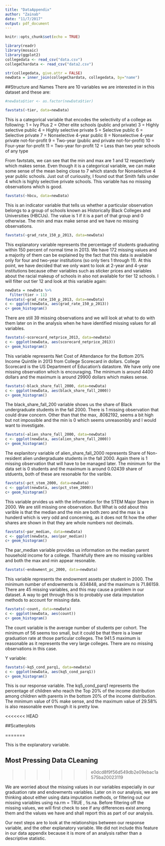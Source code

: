 ```yaml
---
title: "DataAppendix"
author: "Zainab"
date: "11/7/2017"
output: pdf_document
---
```


```r
knitr::opts_chunk$set(echo = TRUE)
```

```r
library(readr)
library(mosaic)
library(ggplot2)
collegedata <- read_csv("data.csv")
collegeChardata <- read_csv("data2.csv")
```

```r
str(collegedata, give.attr = FALSE)
newData = inner_join(collegeChardata, collegedata, by="name")
```
##Structure and Names 
There are 10 variables we are interested in in this dataset and these are:


```r
#newData$tier <- as.factor(newData$tier)

favstats(~tier, data=newData)

```

This is a categorical variable that encodes the selectivity of a college as following:
1 = Ivy Plus
2 = Other elite schools (public and private)
3 = Highly selective public
4 = Highly selective private
5 = Selective public
6 = Selective private
7 = Nonselective 4-year public
8 = Nonselective 4-year private not-for-profit
9 = Two-year (public and private not-for-profit)
10 = Four-year for-profit
11 = Two-year for-profit
12 = Less than two year schools of any type

From favtstats, we can see that the min and max are 1 and 12 respectively which makes sense. Even though it is a categorical variable, we can make some sense of the mean being close to 7 which stands for Nonselective 4 year public schools. Just out of curiousity, I found out that Smith falls under 4 which is highly selective private schools. This variable has no missing observations which is good. 

```r
favstats(~hbcu, data=newData)
```

This is an indicator variable that tells us whether a particular observation belongs to a group of schools known as Historically Black Colleges and Universities (HBCUs). The value is 1 if it is a part of that group and 0 otherwise. The min and max make sense and we have no missing observations. 

```r
favstats(~grad_rate_150_p_2013, data=newData)

```

This explanatory variable represents the percentage of students graduating within 150 percent of normal time in 2013. We have 172 missing values and a majority of them can be explained by the fact that this data is available only for four and two-year institutions (so only tiers 1 through 11). At this point, we have decided that we only want to look at 2-year and 4-year institutions because other variables such as sticker prices and variables about the racial makeup of schools in also not available for tier 12 schools. I will filter out tier 12 and look at this variable again:

```r
newData = newData %>%
  filter(tier > 11)
favstats(~grad_rate_150_p_2013, data=newData)
c <- ggplot(newData, aes(grad_rate_150_p_2013))
c+ geom_histogram()

```

There are still 39 missing observations and we will look at what to do with them later on in the analysis when he have identified missing values for all variables.


```r
favstats(~scorecard_netprice_2013, data=newData)
c <- ggplot(newData, aes(scorecard_netprice_2013))
c+ geom_histogram()
```

This variable represents Net Cost of Attendance for the Bottom 20% Income Quintile in 2013 from College Scorecard in dollars. College Scorecard is the US Department of Education's datastore. We have only one missing observation which is encouraging. The minimum is around 4400 dollars and the maximum is around 29900 dollars which makes sense.


```r
favstats(~black_share_fall_2000, data=newData)
c <- ggplot(newData, aes(black_share_fall_2000))
c+ geom_histogram()
```
The black_share_fall_200 variable shows us the share of Black undergraduate students in the fall 2000. There is 1 missing observation that could draw concern. Other than that the max, .8082192, seems a bit high but not impossible and the min is 0 which seems unreasonibly and I would want to investigate. 

```r
favstats(~alien_share_fall_2000, data=newData)
c <- ggplot(newData, aes(alien_share_fall_2000))
c+ geom_histogram()
```
The explanitory variable of alien_share_fall_2000 represents Share of Non-resident alien undergraduate students in the fall 2000. Again there is 1 missing observation that will have to be managed later. The minimum for the data set is 0 students and the maximum is around 0.02439 share of stduents, both of these are resonable for the varible.

```r
favstats(~pct_stem_2000, data=newData)
c <- ggplot(newData, aes(pct_stem_2000))
c+ geom_histogram()
```
This variable prvides us with the information for the STEM Major Share in 2000. We are still missing one observation. But What is odd about this varible is that the median and the min are both zero and the max is a hunderd which is very odd and concerning, as it does not fit how the other shares are shown in that they are whole numbers not decimals.  

```r
favstats(~par_median, data=newData)
c <- ggplot(newData, aes(par_median))
c+ geom_histogram()
```
The par_median variable provides us information on the median parent household income for a college. Thankfully there are no missing varibles and both the max and min appear resonable. 

```r
favstats(~endowment_pc_2000, data=newData)
```
This variable represents the endowment assets per student in 2000. The minimum number of endowments is .634848, and the maximum is 71.86159. There are 45 missing variables, and this may cause a problem in our  dataset. A way to get through this is to probably use data imputation methods to account for missing data. 

```r
favstats(~count, data=newData)
c <- ggplot(newData, aes(count))
c+ geom_histogram()
```
The count variable is the average number of students per cohort. The minimum of 56 seems too small, but it could be that there is a lower graduation rate at those particular colleges. The 941.5 maximum is reasonable as it represents the very large colleges. There are no missing observations in this case. 


Y variable: 
```r
favstats(~kq5_cond_parq1, data=newData)
c <- ggplot(newData, aes(kq5_cond_parq1))
c+ geom_histogram()

```
This is our response variable. The kq5_cond_parq1 represents the percentage of children who reach the Top 20% of the income distribution among children with parents in the bottom 20% of the income distribution. The minimum value of 0% make sense, and the maximum value of 29.58% is also reasonable even though it is pretty low. 

<<<<<<< HEAD

##Scatterplots 

=======



This is the explanatory variable. 

## Most Pressing Data CLeaning 
>>>>>>> e0dcd8f9f56d549db2e09ebac1a575ba20023119

We are worried about the missing values in our variables especially in our graduation rate and endowments variables. Later on in our analysis, we are thinking about either using data imputation methods, or filtering out our missing variables using na.rm = TRUE , !is.na. Before filtering off the missing values, we will first check to see if any differences exist among them and the values we have and shall report this as part of our analysis. 

Our next steps are to look at the relationships between our response variable, and the other explanatory variable. We did not include this feature in our data appendix because it is more of an analysis rather than a descriptive statistic. 

